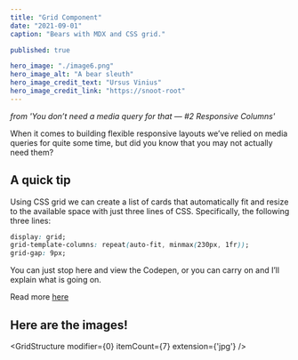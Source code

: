 ```yaml
---
title: "Grid Component"
date: "2021-09-01"
caption: "Bears with MDX and CSS grid."

published: true

hero_image: "./image6.png"
hero_image_alt: "A bear sleuth"
hero_image_credit_text: "Ursus Vinius"
hero_image_credit_link: "https://snoot-root"
---
```



*from 'You don’t need a media query for that — #2 Responsive Columns'*

When it comes to building flexible responsive layouts we’ve relied on media
queries for quite some time, but did you know that you may not actually need
them?


## A quick tip

Using CSS grid we can create a list of cards that automatically fit and resize
to the available space with just three lines of CSS. Specifically, the
following three lines:

```css
display: grid;
grid-template-columns: repeat(auto-fit, minmax(230px, 1fr));
grid-gap: 9px;
```

You can just stop here and view the Codepen, or you can carry on and I’ll explain what is going on.

Read more [here](https://medium.com/@mandy.michael/you-dont-need-a-media-query-for-that-2-responsive-columns-2582c6ea8700)

## Here are the images!


<GridStructure 
    modifier={0}
    itemCount={7}
    extension={'jpg'} />
        
